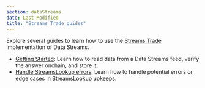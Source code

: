 ```yaml
---
section: dataStreams
date: Last Modified
title: "Streams Trade guides"
---
```


Explore several guides to learn how to use the [Streams Trade](/data-streams#streams-trade-using-data-streams-with-chainlink-automation) implementation of Data Streams.

- [Getting Started](/data-streams/getting-started): Learn how to read data from a Data Streams feed, verify the answer onchain, and store it.
- [Handle StreamsLookup errors](/data-streams/tutorials/streams-trade-lookup-error-handler): Learn how to handle potential errors or edge cases in StreamsLookup upkeeps.

